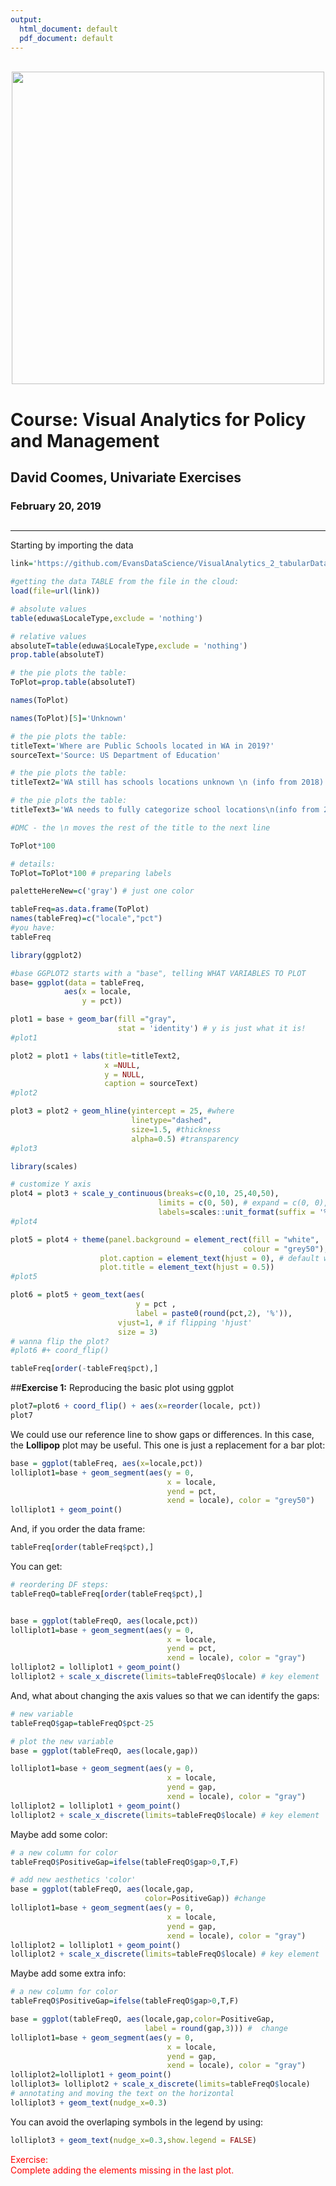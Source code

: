 ```yaml
---
output:
  html_document: default
  pdf_document: default
---
```

<br> 
<center><img src="http://i.imgur.com/sSaOozN.png" width="500"></center>

# Course: Visual Analytics for Policy and Management

## David Coomes, Univariate Exercises
### February 20, 2019

##
##
_____


Starting by importing the data

```r
link='https://github.com/EvansDataScience/VisualAnalytics_2_tabularData/raw/master/data/eduwa.rda'

#getting the data TABLE from the file in the cloud:
load(file=url(link))
```



```r
# absolute values
table(eduwa$LocaleType,exclude = 'nothing')
```

```r
# relative values
absoluteT=table(eduwa$LocaleType,exclude = 'nothing')
prop.table(absoluteT)
```


```r
# the pie plots the table:
ToPlot=prop.table(absoluteT)

```


```r
names(ToPlot)
```


```r
names(ToPlot)[5]='Unknown'
```


```r
# the pie plots the table:
titleText='Where are Public Schools located in WA in 2019?'
sourceText='Source: US Department of Education'

```


```r
# the pie plots the table:
titleText2='WA still has schools locations unknown \n (info from 2018)'

```


```r
# the pie plots the table:
titleText3='WA needs to fully categorize school locations\n(info from 2018)'

#DMC - the \n moves the rest of the title to the next line

```


```r
ToPlot*100
```


```r
# details:
ToPlot=ToPlot*100 # preparing labels

```



```r
paletteHereNew=c('gray') # just one color
```


```r
tableFreq=as.data.frame(ToPlot)
names(tableFreq)=c("locale","pct")
#you have:
tableFreq
```


```r
library(ggplot2)
```


```r
#base GGPLOT2 starts with a "base", telling WHAT VARIABLES TO PLOT
base= ggplot(data = tableFreq, 
            aes(x = locale,
                y = pct)) 

```


```r
plot1 = base + geom_bar(fill ="gray",
                        stat = 'identity') # y is just what it is!
#plot1
```


```r
plot2 = plot1 + labs(title=titleText2,
                     x =NULL, 
                     y = NULL,
                     caption = sourceText)
#plot2

```


```r
plot3 = plot2 + geom_hline(yintercept = 25, #where
                           linetype="dashed", 
                           size=1.5, #thickness
                           alpha=0.5) #transparency
#plot3
```


```r
library(scales)

# customize Y axis
plot4 = plot3 + scale_y_continuous(breaks=c(0,10, 25,40,50),
                                 limits = c(0, 50), # expand = c(0, 0),
                                 labels=scales::unit_format(suffix = '%')) 
#plot4
```

```r
plot5 = plot4 + theme(panel.background = element_rect(fill = "white",
                                                    colour = "grey50"),
                    plot.caption = element_text(hjust = 0), # default was 1
                    plot.title = element_text(hjust = 0.5))
#plot5
```


```r

plot6 = plot5 + geom_text(aes(
                            y = pct ,
                            label = paste0(round(pct,2), '%')),
                        vjust=1, # if flipping 'hjust'
                        size = 3)
# wanna flip the plot?
#plot6 #+ coord_flip()

```



```r
tableFreq[order(-tableFreq$pct),]
```




##**Exercise 1:** Reproducing the basic plot using ggplot

```r

plot7=plot6 + coord_flip() + aes(x=reorder(locale, pct))
plot7


```


We could use our reference line to show gaps or differences. In this case, the **Lollipop** plot may be useful. This one is just a replacement for a bar plot:

```r
base = ggplot(tableFreq, aes(x=locale,pct)) 
lolliplot1=base + geom_segment(aes(y = 0, 
                                   x = locale, 
                                   yend = pct, 
                                   xend = locale), color = "grey50") 
lolliplot1 + geom_point()
```

And, if you order the data frame:
```r
tableFreq[order(tableFreq$pct),]
```

You can get:
```r

# reordering DF steps:
tableFreqO=tableFreq[order(tableFreq$pct),]


base = ggplot(tableFreqO, aes(locale,pct)) 
lolliplot1=base + geom_segment(aes(y = 0, 
                                   x = locale, 
                                   yend = pct, 
                                   xend = locale), color = "gray") 
lolliplot2 = lolliplot1 + geom_point()
lolliplot2 + scale_x_discrete(limits=tableFreqO$locale) # key element
```

And, what about changing the axis values so that we can identify the gaps:

```r
# new variable
tableFreqO$gap=tableFreqO$pct-25

# plot the new variable
base = ggplot(tableFreqO, aes(locale,gap)) 

lolliplot1=base + geom_segment(aes(y = 0, 
                                   x = locale, 
                                   yend = gap, 
                                   xend = locale), color = "gray") 
lolliplot2 = lolliplot1 + geom_point()
lolliplot2 + scale_x_discrete(limits=tableFreqO$locale) # key element

```

Maybe add some color:
```r
# a new column for color
tableFreqO$PositiveGap=ifelse(tableFreqO$gap>0,T,F)

# add new aesthetics 'color'
base = ggplot(tableFreqO, aes(locale,gap,
                              color=PositiveGap)) #change
lolliplot1=base + geom_segment(aes(y = 0, 
                                   x = locale, 
                                   yend = gap, 
                                   xend = locale), color = "gray") 
lolliplot2 = lolliplot1 + geom_point()
lolliplot2 + scale_x_discrete(limits=tableFreqO$locale) # key element
```

Maybe add some extra info:
```r
# a new column for color
tableFreqO$PositiveGap=ifelse(tableFreqO$gap>0,T,F)

base = ggplot(tableFreqO, aes(locale,gap,color=PositiveGap,
                              label = round(gap,3))) #  change
lolliplot1=base + geom_segment(aes(y = 0, 
                                   x = locale, 
                                   yend = gap, 
                                   xend = locale), color = "gray") 
lolliplot2=lolliplot1 + geom_point() 
lolliplot3= lolliplot2 + scale_x_discrete(limits=tableFreqO$locale) 
# annotating and moving the text on the horizontal
lolliplot3 + geom_text(nudge_x=0.3) 

```

You can avoid the overlaping symbols in the legend by using:
```r
lolliplot3 + geom_text(nudge_x=0.3,show.legend = FALSE) 
```

<span style="color:red"> Exercise:<br>Complete adding the elements missing in the last plot. </span>


```r



```



